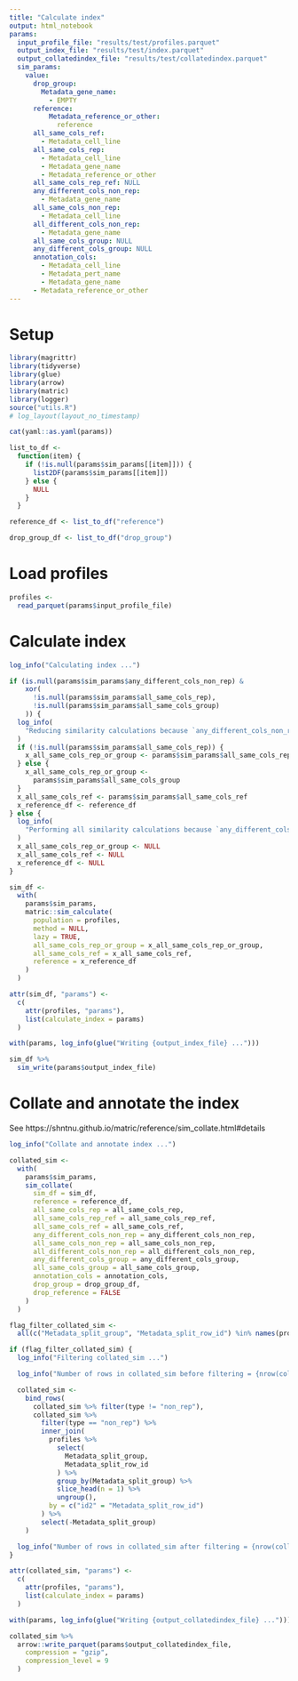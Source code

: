 ```yaml
---
title: "Calculate index"
output: html_notebook
params:
  input_profile_file: "results/test/profiles.parquet"
  output_index_file: "results/test/index.parquet"
  output_collatedindex_file: "results/test/collatedindex.parquet"
  sim_params:
    value:
      drop_group:
        Metadata_gene_name:
          - EMPTY
      reference:
          Metadata_reference_or_other:
            reference
      all_same_cols_ref:
        - Metadata_cell_line
      all_same_cols_rep:
        - Metadata_cell_line
        - Metadata_gene_name
        - Metadata_reference_or_other
      all_same_cols_rep_ref: NULL
      any_different_cols_non_rep: 
        - Metadata_gene_name
      all_same_cols_non_rep: 
        - Metadata_cell_line
      all_different_cols_non_rep:  
        - Metadata_gene_name
      all_same_cols_group: NULL
      any_different_cols_group: NULL
      annotation_cols:
        - Metadata_cell_line
        - Metadata_pert_name
        - Metadata_gene_name
      - Metadata_reference_or_other
---
```


# Setup

```r
library(magrittr)
library(tidyverse)
library(glue)
library(arrow)
library(matric)
library(logger)
source("utils.R")
# log_layout(layout_no_timestamp)
```


```r
cat(yaml::as.yaml(params))
```


```r
list_to_df <-
  function(item) {
    if (!is.null(params$sim_params[[item]])) {
      list2DF(params$sim_params[[item]])
    } else {
      NULL
    }
  }

reference_df <- list_to_df("reference")

drop_group_df <- list_to_df("drop_group")
```

# Load profiles

```r
profiles <-
  read_parquet(params$input_profile_file)
```

# Calculate index

```r
log_info("Calculating index ...")

if (is.null(params$sim_params$any_different_cols_non_rep) &
    xor(
      !is.null(params$sim_params$all_same_cols_rep),
      !is.null(params$sim_params$all_same_cols_group)
    )) {
  log_info(
    "Reducing similarity calculations because `any_different_cols_non_rep` is NULL and only one of `all_same_cols_rep` and `all_same_cols_group` are specified..."
  )
  if (!is.null(params$sim_params$all_same_cols_rep)) {
    x_all_same_cols_rep_or_group <- params$sim_params$all_same_cols_rep
  } else {
    x_all_same_cols_rep_or_group <-
      params$sim_params$all_same_cols_group
  }
  x_all_same_cols_ref <- params$sim_params$all_same_cols_ref
  x_reference_df <- reference_df
} else {
  log_info(
    "Performing all similarity calculations because `any_different_cols_non_rep` is not NULL or both `all_same_cols_rep` and `all_same_cols_group` are specified...."
  )
  x_all_same_cols_rep_or_group <- NULL
  x_all_same_cols_ref <- NULL
  x_reference_df <- NULL
}

sim_df <-
  with(
    params$sim_params,
    matric::sim_calculate(
      population = profiles,
      method = NULL,
      lazy = TRUE,
      all_same_cols_rep_or_group = x_all_same_cols_rep_or_group,
      all_same_cols_ref = x_all_same_cols_ref,
      reference = x_reference_df
    )
  )
```


```r
attr(sim_df, "params") <-
  c(
    attr(profiles, "params"),
    list(calculate_index = params)
  )
```


```r
with(params, log_info(glue("Writing {output_index_file} ...")))

sim_df %>%
  sim_write(params$output_index_file)
```

# Collate and annotate the index

See https://shntnu.github.io/matric/reference/sim_collate.html#details

```r
log_info("Collate and annotate index ...")

collated_sim <-
  with(
    params$sim_params,
    sim_collate(
      sim_df = sim_df,
      reference = reference_df,
      all_same_cols_rep = all_same_cols_rep,
      all_same_cols_rep_ref = all_same_cols_rep_ref,
      all_same_cols_ref = all_same_cols_ref,
      any_different_cols_non_rep = any_different_cols_non_rep,
      all_same_cols_non_rep = all_same_cols_non_rep,
      all_different_cols_non_rep = all_different_cols_non_rep,
      any_different_cols_group = any_different_cols_group,
      all_same_cols_group = all_same_cols_group,
      annotation_cols = annotation_cols,
      drop_group = drop_group_df,
      drop_reference = FALSE
    )
  )
```


```r
flag_filter_collated_sim <-
  all(c("Metadata_split_group", "Metadata_split_row_id") %in% names(profiles))

if (flag_filter_collated_sim) {
  log_info("Filtering collated_sim ...")

  log_info("Number of rows in collated_sim before filtering = {nrow(collated_sim)}")

  collated_sim <-
    bind_rows(
      collated_sim %>% filter(type != "non_rep"),
      collated_sim %>%
        filter(type == "non_rep") %>%
        inner_join(
          profiles %>%
            select(
              Metadata_split_group,
              Metadata_split_row_id
            ) %>%
            group_by(Metadata_split_group) %>%
            slice_head(n = 1) %>%
            ungroup(),
          by = c("id2" = "Metadata_split_row_id")
        ) %>%
        select(-Metadata_split_group)
    )

  log_info("Number of rows in collated_sim after filtering = {nrow(collated_sim)}")
}
```


```r
attr(collated_sim, "params") <-
  c(
    attr(profiles, "params"),
    list(calculate_index = params)
  )
```


```r
with(params, log_info(glue("Writing {output_collatedindex_file} ...")))

collated_sim %>%
  arrow::write_parquet(params$output_collatedindex_file,
    compression = "gzip",
    compression_level = 9
  )
```
